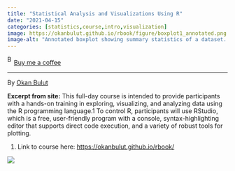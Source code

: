 ```yaml
---
title: "Statistical Analysis and Visualizations Using R"
date: "2021-04-15"
categories: [statistics,course,intro,visualization]
image: https://okanbulut.github.io/rbook/figure/boxplot1_annotated.png
image-alt: "Annotated boxplot showing summary statistics of a dataset. The plot includes arrows labeling the Minimum (0), 25th percentile (12.75), Median (30.5), 75th percentile (50.5), and Maximum (116) values along the y-axis."
---
```


<link href="https://fonts.googleapis.com/css?family=Cookie" rel="stylesheet"><a class="bmc-button" target="_blank" href="https://www.buymeacoffee.com/JoscelinRocha">![Buy me a coffee](https://cdn.buymeacoffee.com/buttons/bmc-new-btn-logo.svg){alt="Buy me a coffee" width="15" height="21"}Buy me a coffee</a>

------------------------------------------------------------------------

By [Okan Bulut](https://okanbulut.github.io/rbook/)

**Excerpt from site:** This full-day course is intended to provide participants with a hands-on training in exploring, visualizing, and analyzing data using the R programming language.1 To control R, participants will use RStudio, which is a free, user-friendly program with a console, syntax-highlighting editor that supports direct code execution, and a variety of robust tools for plotting.

1.  Link to course here: <https://okanbulut.github.io/rbook/>

![](https://okanbulut.github.io/rbook/figure/boxplot1_annotated.png){fig-alt="Annotated boxplot showing summary statistics of a dataset. The plot includes arrows labeling the Minimum (0), 25th percentile (12.75), Median (30.5), 75th percentile (50.5), and Maximum (116) values along the y-axis."}
